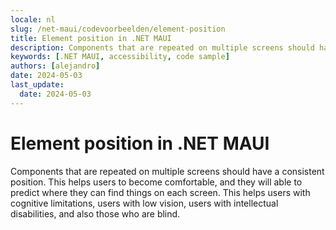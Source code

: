 ```yaml
---
locale: nl
slug: /net-maui/codevoorbeelden/element-position
title: Element position in .NET MAUI
description: Components that are repeated on multiple screens should have a consistent position.
keywords: [.NET MAUI, accessibility, code sample]
authors: [alejandro]
date: 2024-05-03
last_update:
  date: 2024-05-03
---
```


# Element position in .NET MAUI

Components that are repeated on multiple screens should have a consistent position. This helps users to become comfortable, and they will able to predict where they can find things on each screen. This helps users with cognitive limitations, users with low vision, users with intellectual disabilities, and also those who are blind.

<CodeSample id="element-position" platform="net-maui" locale="en"/>
